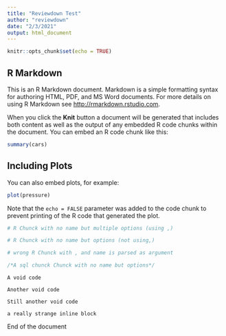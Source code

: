 ```yaml
---
title: "Reviewdown Test"
author: "reviewdown"
date: "2/3/2021"
output: html_document
---
```


```r
knitr::opts_chunk$set(echo = TRUE)
```

## R Markdown

This is an R Markdown document. Markdown is a simple formatting syntax for authoring HTML, PDF, and MS Word documents. For more details on using R Markdown see <http://rmarkdown.rstudio.com>.

When you click the **Knit** button a document will be generated that includes both content as well as the output of any embedded R code chunks within the document. You can embed an R code chunk like this:

```r
summary(cars)
```

## Including Plots

You can also embed plots, for example:

```r
plot(pressure)
```

Note that the `echo = FALSE` parameter was added to the code chunk to prevent printing of the R code that generated the plot.

```r
# R Chunck with no name but multiple options (using ,)
```

```r
# R Chunck with no name but options (not using,)
```

```r
# wrong R Chunck with , and name is parsed as argument
```

```sql
/*A sql chunck Chunck with no name but options*/
```

```eval
A void code
```

```{}
Another void code
```

```
Still another void code
```

```a really strange inline block ```

End of the document
